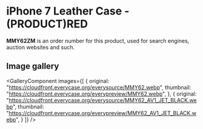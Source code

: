 
# iPhone 7 Leather Case - (PRODUCT)RED

<Callout type='info' emoji='👉🏻'>**MMY62ZM** is an order number for this product, used for search engines, auction websites and such.</Callout>

## Image gallery

<GalleryComponent
    images={[
      {
        original: "https://cloudfront.everycase.org/everysource/MMY62.webp",
        thumbnail: "https://cloudfront.everycase.org/everypreview/MMY62.webp",
      },
      {
        original: "https://cloudfront.everycase.org/everysource/MMY62_AV1_JET_BLACK.webp",
        thumbnail: "https://cloudfront.everycase.org/everypreview/MMY62_AV1_JET_BLACK.webp",
      }
    ]}
  />
